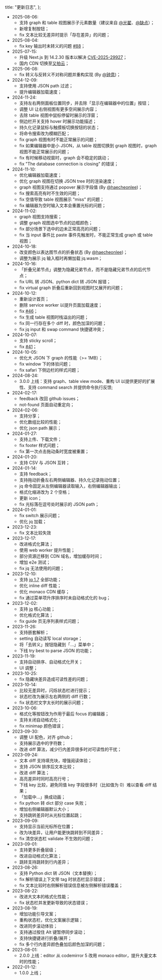   title: "更新日志",
};

- 2025-08-06:
  - 支持 graph 和 table 视图展示子元素数量（建议来自 [@光翟](https://support.qq.com/products/670462/profile/16/)、[@缺点](https://support.qq.com/products/670462/profile/22/)）；
  - 新增复制按钮；
  - fix 文本比较无差异时提示「存在差异」的问题；
- 2025-08-04:
  - fix key 输出时未转义的问题 [#88](https://github.com/loggerhead/json4u/issues/88)；
- 2025-07-15:
  - 升级 Next.js 到 14.2.30 版本以解决 [CVE-2025-29927](https://vercel.com/blog/postmortem-on-next-js-middleware-bypass)；
  - 国内 CDN 切换至[又拍云](https://www.upyun.com/)；
- 2025-06-08:
  - fix 转义与反转义不对称问题并重构实现 (By [@钟意](https://github.com/ThatCoders))；
- 2024-12-09:
  - 支持使用 JSON path 过滤；
  - 提升编辑器加载速度；
- 2024-11-24:
  - 支持左右两侧面板位置同步，并去除「显示在编辑器中的位置」按钮；
  - 调整 UI 让右侧视图有更多空间展示内容；
  - 去除 table 视图中鼠标停留时展示的浮窗；
  - 侧边栏开关支持 hover 时展示功能描述；
  - 持久化记录鼠标与触摸板切换按钮的状态；
  - 将命令搜索改为模糊匹配；
  - fix graph 视图有时不能正常展示的问题；
  - fix 如果编辑器中是小 JSON，从 table 视图切换到 graph 视图时，graph 视图不能正常展示的问题；
  - fix 有时候移动视窗时，graph 会不稳定的跳动；
  - fix "The database connection is closing" 的错误；
- 2024-11-10:
  - 优化编辑器加载速度；
  - 优化 graph 视图在切换 JSON tree 时的渲染速度；
  - graph 视图支持通过 popover 展示字段值 (By [@haecheonlee](https://github.com/haecheonlee))；
  - fix 搜索高亮有时不生效的问题；
  - fix 空值导致 table 视图展示 "miss" 的问题；
  - fix 编辑器为空时输入文本会重置光标的问题；
- 2024-11-02:
  - graph 视图支持搜索；
  - 调整 graph 视图选中节点的边框颜色；
  - fix 部分场景下选中的边未正常高亮的问题；
  - fix 当 input 事件比 paste 事件先触发时，不能正常生成 graph 或 table 视图；
- 2024-10-18:
  - 改变颜色以表达图节点的折叠状态 (By [@haecheonlee](https://github.com/haecheonlee))；
  - 调整为展示 jq 输入框时再懒加载 jq.wasm；
- 2024-10-16:
  - 「折叠兄弟节点」调整为隐藏兄弟节点，而不是隐藏兄弟节点的后代节点；
  - fix URL 转 JSON、python dict 转 JSON 报错；
  - fix virtual graph 折叠后重新回到视图时又展开的问题；
- 2024-10-12:
  - 重新设计首页；
  - 删除 service worker 以提升页面加载速度；
  - fix [#46](https://github.com/loggerhead/json4u/pull/46)；
  - fix 生成 table 视图时栈溢出的问题；
  - fix 同一行存在多个 diff 时，颜色加深的问题；
  - fix jq input 和 swap command 快捷键冲突；
- 2024-10-07:
  - 支持 sticky scroll；
  - fix [#41](https://github.com/loggerhead/json4u/pull/41)；
- 2024-10-05:
  - 优化大 JSON 下 graph 的性能（>= 1MB）；
  - fix window 下的体验问题；
  - fix safari 下侧边栏的样式问题；
- 2024-08-24:
  - 3.0.0 上线：支持 graph、table view mode、重构 UI 以提供更好的扩展性、支持 command search 并提供命令执行反馈;
- 2024-02-17:
  - feedback 改回 github issues；
  - not-found 页面自动重定向；
- 2024-02-06:
  - 支持分享；
  - 优化数组比较的性能；
  - 优化 json path 展示；
- 2024-01-27:
  - 支持上传、下载文件；
  - fix footer 样式问题；
  - fix 第一次点击拖动条时宽度被重置；
- 2024-01-20:
  - 支持 CSV 与 JSON 互转；
- 2024-01-14:
  - 支持 feedback；
  - 支持拖动折叠左右两侧编辑器、持久化记录拖动位置；
  - jq 命令固定从左侧编辑器读取输入，右侧编辑器输出；
  - 格式化缩进改为 2 个空格；
  - 更新 icon；
  - fix 光标落在逗号处时展示的 JSON path；
- 2024-01-01:
  - fix switch 展示问题；
  - 优化 jq 加载；
- 2023-12-23:
  - fix 文本比较失效
- 2023-12-17:
  - 改进格式化算法；
  - 使用 web worker 提升性能；
  - 部分资源迁移到 CDN 域名，增加缓存时间；
  - 增加 e2e 测试；
  - fix jq 无法使用的问题；
- 2023-12-10:
  - 支持 [jq 1.7](https://jqlang.github.io/jq/tutorial/) 全部功能；
  - 优化 inline diff 性能；
  - 优化 monaco CDN 缓存；
  - fix 通过菜单项升序排序时未自动格式化的 bug；
- 2023-12-02:
  - 支持 [jq](https://jqlang.github.io/jq/tutorial/) 核心功能；
  - 优化格式化算法；
  - fix guide 页无序列表样式问题；
- 2023-11-26:
  - 支持嵌套解析；
  - setting 自动读写 local storage；
  - 将「去转义」按钮隐藏到「...」菜单中；
  - 下线 try best to parse JSON 的功能；
- 2023-11-19:
  - 支持自动排序、自动格式化开关；
  - UI 调整；
- 2023-10-25:
  - fix 隐藏块差异造成可读性差的问题；
- 2023-10-14:
  - 比较无差异时，闪烁状态栏进行提示；
  - 状态栏改为展示左右两侧的 diff 行数；
  - fix 状态栏文字太长时的展示问题；
- 2023-10-06:
  - 格式化等按钮改为作用于最后 focus 的编辑器；
  - 支持关闭自动格式化；
  - fix minimap 颜色错误；
- 2023-09-30:
  - 调整 UI 配色，对齐 github；
  - 支持展示选中的字符数；
  - 改进 diff 算法，减少行内差异很多时对可读性的干扰；
- 2023-09-24:
  - 文本 diff 支持填充块，增强阅读体验；
  - 支持 JSON 排序后文本比较；
  - 改进 diff 算法；
  - 高亮差异时同时高亮行号；
  - 下线 key 比较，避免同值 key 字段很多时（比如值为 0）难以查看 diff 结果；
  - 「加载中...」换成动画；
  - fix python 转 dict 部分 case 失败；
  - 增加右侧编辑器默认大小；
  - 支持跳转差异时从光标位置起跳；
- 2023-09-09:
  - 支持显示当前光标所在位置；
  - 改为块差异，让用户能更快跳转到不同差异；
  - fix 清空状态栏 validate 不生效的问题；
- 2023-09-01:
  - 支持更多折叠层级；
  - 改进自动格式化算法；
  - 跳转支持跳转到行内差异；
- 2023-08-26:
  - 支持 Python dict 转 JSON（文本替换）；
  - fix 解析错误上下文带 tag 时状态栏显示错误；
  - fix 文本比较时右侧解析错误信息被左侧解析错误覆盖；
- 2023-08-22:
  - 改进大文本的格式化性能；
  - fix 状态栏并发更新导致的状态错误；
- 2023-08-19:
  - 增加功能引导文案；
  - 重构状态栏，优化文案展示逻辑；
  - 改进同步滚动体验；
  - 支持通过按住 Alt 键暂停同步滚动；
  - 支持快捷键进行折叠/展开；
  - fix 多个行内差异颜色叠加后颜色加深的问题；
- 2023-08-01:
  - 2.0.0 上线：editor 从 codemirror 5 改用 monaco editor，提升大量文本时的性能；
- 2022-01-12:
  - 1.0.0 上线；
